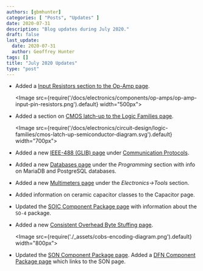 ```yaml
---
authors: [gbmhunter]
categories: [ "Posts", "Updates" ]
date: 2020-07-31
description: "Blog updates during July 2020."
draft: false
last_update:
  date: 2020-07-31
  author: Geoffrey Hunter
tags: []
title: "July 2020 Updates"
type: "post"
---
```


* Added a [Input Resistors section to the Op-Amp page](/electronics/components/op-amps#input-resistors).

    <Image src={require('/docs/electronics/components/op-amps/op-amp-input-pin-resistors.png').default} width="500px"></Image>

* Added a section on [CMOS latch-up to the Logic Families page](/electronics/circuit-design/logic-families#latch-up).

    <Image src={require('/docs/electronics/circuit-design/logic-families/cmos-latch-up-semiconductor-diagram.svg').default} width="700px"></Image>

* Added a new [IEEE-488 (GLIB) page](/electronics/communication-protocols/ieee-488-glib) under [Communication Protocols](/electronics/communication-protocols). 

* Added a new [Databases page](/programming/databases) under the _Programming_ section with info on MariaDB and PostgreSQL databases.

* Added a new [Multimeters page](/electronics/tools) under the _Electronics->Tools_ section.

* Added information on ceramic capacitor classes to the Capacitor page.

* Updated the [SOIC Component Package page](/pcb-design/component-packages/soic-component-package) with information about the `SO-4` package.

* Added a new [Consistent Overhead Byte Stuffing page](/programming/serialization-formats/consistent-overhead-byte-stuffing-cobs).

    <Image src={require('./_assets/cobs-encoding-diagram.png').default} width="800px"></Image>

* Updated the [SON Component Package page](/pcb-design/component-packages/son-component-package). Added a [DFN Component Package page](/pcb-design/component-packages/dfn-component-package) which links to the SON page.